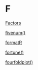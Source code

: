 # F {-}

[Factors](https://linkedin-learning.pxf.io/rweekly_factor)

[fivenum()](https://linkedin-learning.pxf.io/rweekly_pipeline)

[formatR](https://linkedin-learning.pxf.io/rweekly_styleguides)

[fortune()](https://linkedin-learning.pxf.io/rweekly_fun)

[fourfoldplot()](https://linkedin-learning.pxf.io/rweekly_fourfoldplot)